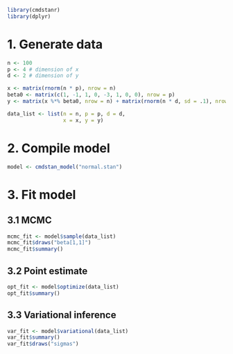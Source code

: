 
```r
library(cmdstanr)
library(dplyr)
```

# 1. Generate data
```r
n <- 100
p <- 4 # dimension of x
d <- 2 # dimension of y

x <- matrix(rnorm(n * p), nrow = n)
beta0 <- matrix(c(1, -1, 1, 0, -3, 1, 0, 0), nrow = p)
y <- matrix(x %*% beta0, nrow = n) + matrix(rnorm(n * d, sd = .1), nrow = n)
```

```r
data_list <- list(n = n, p = p, d = d,
                  x = x, y = y)

```

# 2. Compile model
```r
model <- cmdstan_model("normal.stan")
```

# 3. Fit model 

## 3.1 MCMC
```r
mcmc_fit <- model$sample(data_list)
mcmc_fit$draws("beta[1,1]")
mcmc_fit$summary()
```


## 3.2 Point estimate
```r
opt_fit <- model$optimize(data_list)
opt_fit$summary()
```


## 3.3 Variational inference
```r
var_fit <- model$variational(data_list)
var_fit$summary()
var_fit$draws("sigmas")
```




